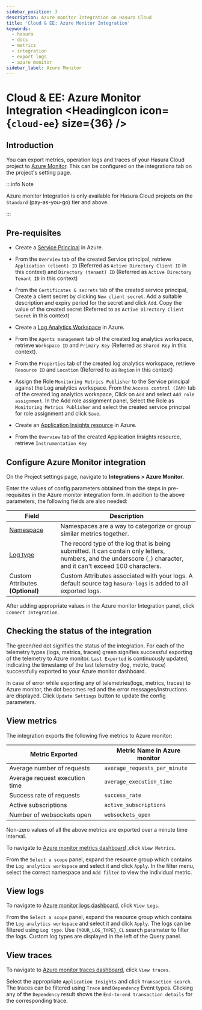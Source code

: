 ```yaml
---
sidebar_position: 3
description: Azure monitor Integration on Hasura Cloud
title: 'Cloud & EE: Azure Monitor Integration'
keywords:
  - hasura
  - docs
  - metrics
  - integration
  - export logs
  - azure monitor
sidebar_label: Azure Monitor
---
```



# Cloud & EE: Azure Monitor Integration <HeadingIcon icon={`cloud-ee`} size={36} />

## Introduction

You can export metrics, operation logs and traces of your Hasura Cloud project to
[Azure Monitor](https://azure.microsoft.com/en-in/services/monitor/). This can be configured on the integrations tab on
the project's setting page.

:::info Note

Azure monitor Integration is only available for Hasura Cloud projects on the `Standard` (pay-as-you-go) tier and above.

:::

## Pre-requisites

- Create a
  [Service Principal](https://docs.microsoft.com/en-us/azure/active-directory/develop/howto-create-service-principal-portal#register-an-application-with-azure-ad-and-create-a-service-principal)
  in Azure.

- From the `Overview` tab of the created Service principal, retrieve `Application (client) ID` (Referred as
  `Active Directory Client ID` in this context) and `Directory (tenant) ID` (Referred as `Active Directory Tenant ID` in
  this context)

  <Thumbnail
    src='/img/graphql/cloud/metrics/service-principal-properties.png'
    alt='Service Principal Properties'
    width='1146px'
  />

- From the `Certificates & secrets` tab of the created service principal, Create a client secret by clicking
  `New client secret`. Add a suitable description and expiry period for the secret and click `Add`. Copy the value of
  the created secret (Referred to as `Active Directory Client Secret` in this context)

  <Thumbnail
    src='/img/graphql/cloud/metrics/service-principal-secret.png'
    alt='Service Principal Secret'
    width='1146px'
  />

- Create a [Log Analytics Workspace](https://docs.microsoft.com/en-us/azure/azure-monitor/logs/quick-create-workspace)
  in Azure.

- From the `Agents management` tab of the created log analytics workspace, retrieve `Workspace ID` and `Primary Key`
  (Referred as `Shared Key` in this context).

  <Thumbnail
    src='/img/graphql/cloud/metrics/log-analytics-workspace-config.png'
    alt='Log Analytics workspace config parameters'
    width='1146px'
  />

- From the `Properties` tab of the created log analytics workspace, retrieve `Resource ID` and `Location` (Referred to
  as `Region` in this context)

  <Thumbnail
    src='/img/graphql/cloud/metrics/log-analytics-properties.png'
    alt='Log Analytics Properties'
    width='1146px'
  />

- Assign the Role `Monitoring Metrics Publisher` to the Service principal against the Log analytics workspace. From the
  `Access control (IAM)` tab of the created log analytics workspace, Click on `Add` and select `Add role assignment`. In
  the Add role assignment panel, Select the Role as `Monitoring Metrics Publisher` and select the created service
  principal for role assignment and click `Save`.

  <Thumbnail src='/img/graphql/cloud/metrics/service-principal-role.png' alt='Service Principal Role' width='1146px' />

- Create an
  [Application Insights resource](https://docs.microsoft.com/en-us/azure/azure-monitor/app/create-new-resource>) in
  Azure.

- From the `Overview` tab of the created Application Insights resource, retrieve `Instrumentation Key`

  <Thumbnail src='/img/graphql/cloud/metrics/azure-instrumentation-key.png' alt='Instrumentation Key' width='1146px' />

## Configure Azure Monitor integration

On the Project settings page, navigate to **Integrations > Azure Monitor**.

<Thumbnail
  src='/img/graphql/cloud/metrics/integrate-azure-monitor.png'
  alt='Configure Azure Monitor Integration'
  width='1146px'
/>

Enter the values of config parameters obtained from the steps in pre-requisites in the Azure monitor integration form.
In addition to the above parameters, the following fields are also needed:

| Field                                                                                                          | Description                                                                                                                                                      |
| -------------------------------------------------------------------------------------------------------------- | ---------------------------------------------------------------------------------------------------------------------------------------------------------------- |
| [Namespace](https://docs.microsoft.com/en-us/azure/azure-monitor/essentials/metrics-custom-overview#namespace) | Namespaces are a way to categorize or group similar metrics together.                                                                                            |
| [Log type](https://docs.microsoft.com/en-us/azure/azure-monitor/logs/data-collector-api#request-headers)       | The record type of the log that is being submitted. It can contain only letters, numbers, and the underscore (\_) character, and it can't exceed 100 characters. |
| Custom Attributes **(Optional)**                                                                               | Custom Attributes associated with your logs. A default source tag `hasura-logs` is added to all exported logs.                                                   |

After adding appropriate values in the Azure monitor Integration panel, click `Connect Integration`.

## Checking the status of the integration

The green/red dot signifies the status of the integration. For each of the telemetry types (logs, metrics, traces) green
signifies successful exporting of the telemetry to Azure monitor. `Last Exported` is continuously updated, indicating
the timestamp of the last telemetry (log, metric, trace) successfully exported to your Azure monitor dashboard.

<Thumbnail
  src='/img/graphql/cloud/metrics/configure-azure-monitor-done.png'
  alt='Azure monitor Integration successfully configured'
  width='1146px'
/>

In case of error while exporting any of telemetries(logs, metrics, traces) to Azure monitor, the dot becomes red and the
error messages/instructions are displayed. Click `Update Settings` button to update the config parameters.

<Thumbnail
  src='/img/graphql/cloud/metrics/configure-azure-monitor-fail.png'
  alt='Azure monitor Integration unable to push logs'
  width='1146px'
/>

## View metrics

The integration exports the following five metrics to Azure monitor:

| Metric Exported                | Metric Name in Azure monitor  |
| ------------------------------ | ----------------------------- |
| Average number of requests     | `average_requests_per_minute` |
| Average request execution time | `average_execution_time`      |
| Success rate of requests       | `success_rate`                |
| Active subscriptions           | `active_subscriptions`        |
| Number of websockets open      | `websockets_open`             |

Non-zero values of all the above metrics are exported over a minute time interval.

To navigate to
[Azure monitor metrics dashboard](https://portal.azure.com/#blade/Microsoft_Azure_Monitoring/AzureMonitoringBrowseBlade/metrics)
,click `View Metrics`.

<Thumbnail
  src='/img/graphql/cloud/metrics/azure-monitor-view-metrics.png'
  alt='Azure monitor Integration successfully configured'
  width='1146px'
/>

From the `Select a scope` panel, expand the resource group which contains the `Log analytics workspace` and select it
and click `Apply`. In the filter menu, select the correct namespace and `Add filter` to view the individual metric.

<Thumbnail
  src='/img/graphql/cloud/metrics/azure-monitor-metrics.png'
  alt='Metrics successfully exported to Azure monitor'
  width='1146px'
/>

## View logs

To navigate to
[Azure monitor logs dashboard](https://portal.azure.com/#blade/Microsoft_Azure_Monitoring/AzureMonitoringBrowseBlade/logs),
click `View Logs`.

<Thumbnail
  src='/img/graphql/cloud/metrics/azure-monitor-view-logs.png'
  alt='Azure monitor Integration successfully configured'
  width='1146px'
/>

From the `Select a scope` panel, expand the resource group which contains the `Log analytics workspace` and select it
and click `Apply`. The logs can be filtered using `Log type`. Use `{YOUR_LOG_TYPE}_CL` search parameter to filter the
logs. Custom log types are displayed in the left of the Query panel.

<Thumbnail
  src='/img/graphql/cloud/metrics/azure-monitor-logs.png'
  alt='Logs successfully exported to Azure monitor'
  width='1146px'
/>

## View traces

To navigate to
[Azure monitor traces dashboard](https://portal.azure.com/#blade/Microsoft_Azure_Monitoring/AzureMonitoringBrowseBlade/applicationsInsights),
click `View traces`.

<Thumbnail
  src='/img/graphql/cloud/metrics/azure-monitor-view-traces.png'
  alt='Application Insights Instrumentation Key'
  width='1146px'
/>

Select the appropriate `Application Insights` and click `Transaction search`. The traces can be filtered using `Trace`
and `Dependency` Event types. Clicking any of the `Dependency` result shows the `End-to-end transaction details` for the
corresponding trace.

<Thumbnail
  src='/img/graphql/cloud/metrics/azure-monitor-trace-flame-graph.png'
  alt='Traces successfully exported to Azure monitor'
  width='1146px'
/>

